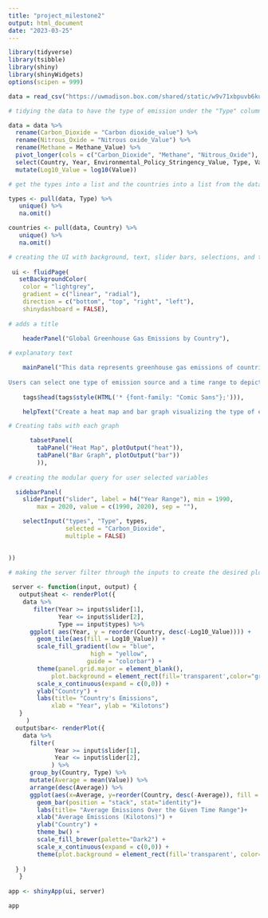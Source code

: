---
title: "project_milestone2"
output: html_document
date: "2023-03-25"
---

```{r, fig.width= 5, fig.height= 4}
library(tidyverse)
library(tsibble)
library(shiny)
library(shinyWidgets)
options(scipen = 999)

data = read_csv("https://uwmadison.box.com/shared/static/w9v71xbpuvb6kuilm6bfiz9va5lvfn08.csv")

# tidying the data to have the type of emission under the "Type" column

data = data %>%
  rename(Carbon_Dioxide = "Carbon dioxide_value") %>%
  rename(Nitrous_Oxide = "Nitrous oxide_Value") %>%
  rename(Methane = Methane_Value) %>%
  pivot_longer(cols = c("Carbon_Dioxide", "Methane", "Nitrous_Oxide"), names_to = "Type", values_to = "Value") %>%
  select(Country, Year, Environmental_Policy_Stringency_Value, Type, Value) %>%
  mutate(Log10_Value = log10(Value))

# get the types into a list and the countries into a list from the dataset

types <- pull(data, Type) %>%
   unique() %>%
   na.omit()

countries <- pull(data, Country) %>%
   unique() %>%
   na.omit()

# creating the UI with background, text, slider bars, selections, and tabs
  
 ui <- fluidPage(
   setBackgroundColor(
    color = "lightgrey",
    gradient = c("linear", "radial"),
    direction = c("bottom", "top", "right", "left"),
    shinydashboard = FALSE),
   
# adds a title

    headerPanel("Global Greenhouse Gas Emissions by Country"),
   
# explanatory text

    mainPanel("This data represents greenhouse gas emissions of countries from the years of 1990-2020.
              
Users can select one type of emission source and a time range to depict on the heat map below. The heat map shows the value for the selected emission type and the bar graph shows the average of all the emission types over the given time range. Note: There are some datapoints missing for certain types of CO2 emission sources for some years and countries.",
   
    tags$head(tags$style(HTML('* {font-family: "Comic Sans"};'))),

    helpText("Create a heat map and bar graph visualizing the type of emmissions for countries with a specified time periods."),

# Creating tabs with each graph

      tabsetPanel(
        tabPanel("Heat Map", plotOutput("heat")), 
        tabPanel("Bar Graph", plotOutput("bar"))
        )),
  
# creating the modular query for user selected variables

  sidebarPanel(
    sliderInput("slider", label = h4("Year Range"), min = 1990, 
        max = 2020, value = c(1990, 2020), sep = ""),

    selectInput("types", "Type", types, 
                selected = "Carbon_Dioxide",
                multiple = FALSE)
    

))
 
# making the server filter through the inputs to create the desired plot of the user

 server <- function(input, output) {
   output$heat <- renderPlot({
    data %>%
       filter(Year >= input$slider[1],
              Year <= input$slider[2],
              Type == input$types) %>%
      ggplot( aes(Year, y = reorder(Country, desc(-Log10_Value)))) +
        geom_tile(aes(fill = Log10_Value)) +
        scale_fill_gradient(low = "blue",
                       high = "yellow",
                      guide = "colorbar") +
        theme(panel.grid.major = element_blank(),
            plot.background = element_rect(fill='transparent',color="grey")) +
        scale_x_continuous(expand = c(0,0)) +
        ylab("Country") +
        labs(title= "Country's Emissions",
            xlab = "Year", ylab = "Kilotons") 
   }
     )
  output$bar<- renderPlot({
    data %>%
      filter(
             Year >= input$slider[1],
             Year <= input$slider[2],
            ) %>%
      group_by(Country, Type) %>%
      mutate(Average = mean(Value)) %>%
      arrange(desc(Average)) %>%
      ggplot(aes(x=Average, y=reorder(Country, desc(-Average)), fill = Type)) +
        geom_bar(position = "stack", stat="identity")+
        labs(title= "Average Emissions Over the Given Time Range")+
        xlab("Average Emissions (Kilotons)") +
        ylab("Country") +
        theme_bw() +
        scale_fill_brewer(palette="Dark2") +
        scale_x_continuous(expand = c(0,0)) +
        theme(plot.background = element_rect(fill='transparent', color="grey"))
    
  } )
   }
 
app <- shinyApp(ui, server)

app
```
